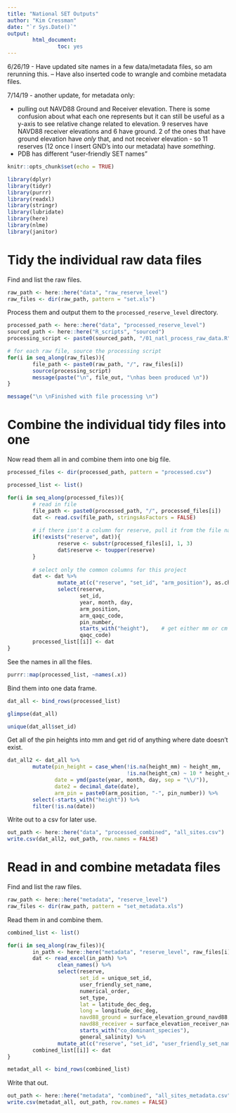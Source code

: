 ```yaml
---
title: "National SET Outputs"
author: "Kim Cressman"
date: "`r Sys.Date()`"
output: 
        html_document:
                toc: yes
---
```


6/26/19 - Have updated site names in a few data/metadata files, so am rerunning this.
-- Have also inserted code to wrangle and combine metadata files.  

7/14/19 - another update, for metadata only:  

+  pulling out NAVD88 Ground and Receiver elevation. There is some confusion about what each one represents but it can still be useful as a y-axis to see relative change related to elevation. 9 reserves have NAVD88 receiver elevations and 6 have ground. 2 of the ones that have ground elevation have *only* that, and not receiver elevation - so 11 reserves (12 once I insert GND's into our metadata) have *something*.  
+  PDB has different "user-friendly SET names"  


```r
knitr::opts_chunk$set(echo = TRUE)
```

```r

library(dplyr)
library(tidyr)
library(purrr)
library(readxl)
library(stringr)
library(lubridate)
library(here)
library(nlme)
library(janitor)
```


# Tidy the individual raw data files  

Find and list the raw files.  

```r
raw_path <- here::here("data", "raw_reserve_level")
raw_files <- dir(raw_path, pattern = "set.xls")
```


Process them and output them to the `processed_reserve_level` directory.  

```r
processed_path <- here::here("data", "processed_reserve_level")
sourced_path <- here::here("R_scripts", "sourced")
processing_script <- paste0(sourced_path, "/01_natl_process_raw_data.R")

# for each raw file, source the processing script
for(i in seq_along(raw_files)){
        file_path <- paste0(raw_path, "/", raw_files[i])
        source(processing_script)
        message(paste("\n", file_out, "\nhas been produced \n"))
}

message("\n \nFinished with file processing \n")
```


# Combine the individual tidy files into one  


Now read them all in and combine them into one big file.  

```r
processed_files <- dir(processed_path, pattern = "processed.csv")

processed_list <- list()

for(i in seq_along(processed_files)){
        # read in file
        file_path <- paste0(processed_path, "/", processed_files[i])
        dat <- read.csv(file_path, stringsAsFactors = FALSE)
        
        # if there isn't a column for reserve, pull it from the file name
        if(!exists("reserve", dat)){
                reserve <- substr(processed_files[i], 1, 3)
                dat$reserve <- toupper(reserve)
        }
        
        # select only the common columns for this project
        dat <- dat %>% 
                mutate_at(c("reserve", "set_id", "arm_position"), as.character) %>% 
                select(reserve,
                       set_id, 
                       year, month, day, 
                       arm_position, 
                       arm_qaqc_code, 
                       pin_number, 
                       starts_with("height"),    # get either mm or cm
                       qaqc_code)
        processed_list[[i]] <- dat
}
```


See the names in all the files.  

```r
purrr::map(processed_list, ~names(.x))
```

Bind them into one data frame.  

```r
dat_all <- bind_rows(processed_list)

glimpse(dat_all)

unique(dat_all$set_id)
```


Get all of the pin heights into mm and get rid of anything where date doesn't exist.

```r
dat_all2 <- dat_all %>% 
        mutate(pin_height = case_when(!is.na(height_mm) ~ height_mm,
                                      !is.na(height_cm) ~ 10 * height_cm),
               date = ymd(paste(year, month, day, sep = "\\/")),
               date2 = decimal_date(date),
               arm_pin = paste0(arm_position, "-", pin_number)) %>% 
        select(-starts_with("height")) %>% 
        filter(!is.na(date))
```

Write out to a csv for later use.  

```r
out_path <- here::here("data", "processed_combined", "all_sites.csv")
write.csv(dat_all2, out_path, row.names = FALSE)
```


# Read in and combine metadata files  

Find and list the raw files.  

```r
raw_path <- here::here("metadata", "reserve_level")
raw_files <- dir(raw_path, pattern = "set_metadata.xls")
```

Read them in and combine them.  

```r
combined_list <- list()

for(i in seq_along(raw_files)){
        in_path <- here::here("metadata", "reserve_level", raw_files[i])
        dat <- read_excel(in_path) %>% 
                clean_names() %>% 
                select(reserve,
                       set_id = unique_set_id,
                       user_friendly_set_name,
                       numerical_order,
                       set_type,
                       lat = latitude_dec_deg,
                       long = longitude_dec_deg,
                       navd88_ground = surface_elevation_ground_navd88,
                       navd88_receiver = surface_elevation_receiver_navd88,
                       starts_with("co_dominant_species"),
                       general_salinity) %>% 
                mutate_at(c("reserve", "set_id", "user_friendly_set_name", "general_salinity", "navd88_ground", "navd88_receiver"), as.character) 
        combined_list[[i]] <- dat
}

metadat_all <- bind_rows(combined_list)
```

Write that out.  

```r
out_path <- here::here("metadata", "combined", "all_sites_metadata.csv")
write.csv(metadat_all, out_path, row.names = FALSE)
```


